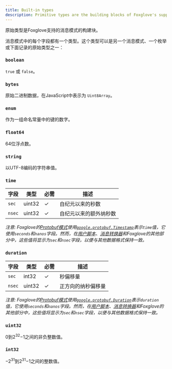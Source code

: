 ```yaml
---
title: Built-in types
description: Primitive types are the building blocks of Foxglove's supported message schemas.
---
```


原始类型是Foxglove支持的消息模式的构建块。

消息模式中的每个字段都有一个类型。这个类型可以是另一个消息模式、一个枚举或下面记录的原始类型之一：

### `boolean`

`true` 或 `false`。

### `bytes`

原始二进制数据，在JavaScript中表示为 `Uint8Array`。

### `enum`

作为一组命名常量中的键的数字。

### `float64`

64位浮点数。

### `string`

以UTF-8编码的字符串值。

### `time`

| 字段    | 类型   | 必需 | 描述                        |
| ------- | ------ | ---- | --------------------------- |
| `sec`   | uint32 | ✓    | 自纪元以来的秒数            |
| `nsec`  | uint32 | ✓    | 自纪元以来的额外纳秒数      |

_注意: Foxglove的[Protobuf模式](/docs/visualization/message-schemas/introduction#protobuf-and-json-schema)使用[`google.protobuf.Timestamp`](https://protobuf.dev/reference/protobuf/google.protobuf/#timestamp)表示`time`值，它使用`seconds`和`nanos`字段。然而，在[用户脚本](/docs/visualization/panels/user-scripts)、[消息转换器](/docs/visualization/extensions/introduction#message-converters)和Foxglove的其他部分中，这些值将显示为`sec`和`nsec`字段，以便与其他数据格式保持一致。_

### `duration`

| 字段    | 类型   | 必需 | 描述                                  |
| ------- | ------ | ---- | ------------------------------------- |
| `sec`   | int32  | ✓    | 秒偏移量                              |
| `nsec`  | uint32 | ✓    | 正方向的纳秒偏移量                    |

_注意: Foxglove的[Protobuf模式](/docs/visualization/message-schemas/introduction#protobuf-and-json-schema)使用[`google.protobuf.Duration`](https://protobuf.dev/reference/protobuf/google.protobuf/#duration)表示`duration`值，它使用`seconds`和`nanos`字段。然而，在[用户脚本](/docs/visualization/panels/user-scripts)、[消息转换器](/docs/visualization/extensions/introduction#message-converters)和Foxglove的其他部分中，这些值将显示为`sec`和`nsec`字段，以便与其他数据格式保持一致。_

### `uint32`

0到2<sup>32</sup>&minus;1之间的非负整数值。

### `int32`

&minus;2<sup>31</sup>到2<sup>31</sup>&minus;1之间的整数值。

